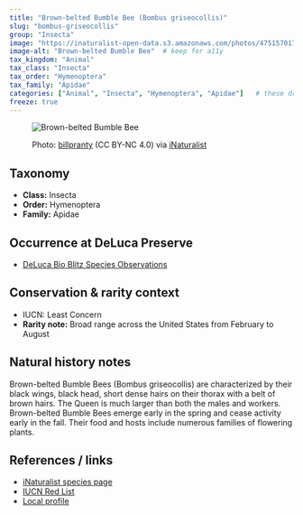 ---
title: "Brown-belted Bumble Bee (Bombus griseocollis)"
slug: "bombus-griseocollis"
group: "Insecta"
image: "https://inaturalist-open-data.s3.amazonaws.com/photos/475157017/large.jpg"        # keep for thumbnails
image-alt: "Brown-belted Bumble Bee"  # keep for a11y
tax_kingdom: "Animal"
tax_class: "Insecta"
tax_order: "Hymenoptera"
tax_family: "Apidae"
categories: ["Animal", "Insecta", "Hymenoptera", "Apidae"]   # these drive the chips + filtering
freeze: true
---

<figure class="species-figure">

<img src="https://inaturalist-open-data.s3.amazonaws.com/photos/475157017/large.jpg" alt="Brown-belted Bumble Bee" class="species-photo"/>

<figcaption class="photo-credit">

Photo: <a href="https://www.inaturalist.org/people/billpranty">billpranty</a> (CC BY-NC 4.0) via <a href="https://www.inaturalist.org/observations/264609650">iNaturalist</a>

</figcaption>

</figure>

## Taxonomy

-   **Class:** Insecta
-   **Order:** Hymenoptera
-   **Family:** Apidae

## Occurrence at DeLuca Preserve

-   [DeLuca Bio Blitz Species Observations](https://www.inaturalist.org/observations?project_id=2025-uf-deluca-bioblitz&subview=table&taxon_id=120215&verifiable=any)

## Conservation & rarity context

-   IUCN: Least Concern
-   **Rarity note:** Broad range across the United States from February to August

## Natural history notes

Brown-belted Bumble Bees (Bombus griseocollis) are characterized by their black wings, black head, short dense hairs on their thorax with a belt of brown hairs. The Queen is much larger than both the males and workers. Brown-belted Bumble Bees emerge early in the spring and cease activity early in the fall. Their food and hosts include numerous families of flowering plants. 

## References / links

-   [iNaturalist species page](https://www.inaturalist.org/taxa/120215-Bombus-griseocollis)
-   [IUCN Red List](https://www.iucnredlist.org/species/44937645/46440221)
-   [Local profile](https://www.discoverlife.org/mp/20q?act=x_ant&name=Bombus+griseocollis&path=Insecta/Hymenoptera/Apoidea/Apidae/Bombus/griseocollis&authority=(DeGeer,+1773)&common_name=Bombus+separatus;Bombus+mormonorum&xml=Apoidea_species;Bombus;Bumblebees;&btxt=Discover+Life&burl=http:/www.discoverlife.org)
